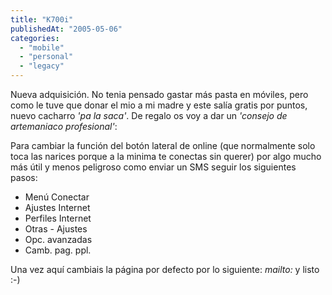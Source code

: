 ```yaml
---
title: "K700i"
publishedAt: "2005-05-06"
categories: 
  - "mobile"
  - "personal"
  - "legacy"
---
```


Nueva adquisición. No tenia pensado gastar más pasta en móviles, pero como le tuve que donar el mio a mi madre y este salía gratis por puntos, nuevo cacharro _'pa la saca'_. De regalo os voy a dar un _'consejo de artemaniaco profesional'_:

Para cambiar la función del botón lateral de online (que normalmente solo toca las narices porque a la minima te conectas sin querer) por algo mucho más útil y menos peligroso como enviar un SMS seguir los siguientes pasos:

- Menú Conectar
- Ajustes Internet
- Perfiles Internet
- Otras - Ajustes
- Opc. avanzadas
- Camb. pag. ppl.

Una vez aquí cambiais la página por defecto por lo siguiente: _mailto:_ y listo :-)
